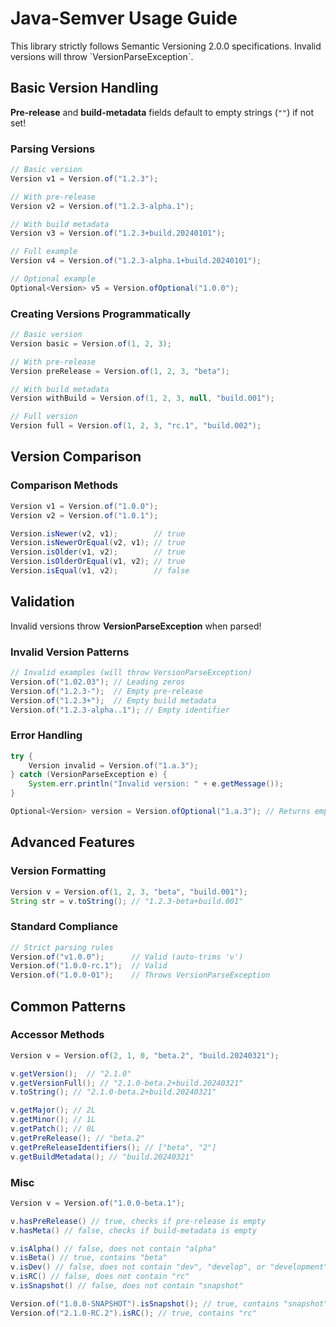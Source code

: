 
# Java-Semver Usage Guide

<Callout emoji="⚠️">
This library strictly follows Semantic Versioning 2.0.0 specifications. Invalid versions will throw `VersionParseException`.
</Callout>

## Basic Version Handling

<Callout type='info'>**Pre-release** and **build-metadata** fields default to empty strings (`""`) if not set!</Callout>

### Parsing Versions

```java
// Basic version
Version v1 = Version.of("1.2.3");

// With pre-release
Version v2 = Version.of("1.2.3-alpha.1");

// With build metadata
Version v3 = Version.of("1.2.3+build.20240101");

// Full example
Version v4 = Version.of("1.2.3-alpha.1+build.20240101");

// Optional example
Optional<Version> v5 = Version.ofOptional("1.0.0");
```

### Creating Versions Programmatically

```java
// Basic version
Version basic = Version.of(1, 2, 3);

// With pre-release
Version preRelease = Version.of(1, 2, 3, "beta");

// With build metadata
Version withBuild = Version.of(1, 2, 3, null, "build.001");

// Full version
Version full = Version.of(1, 2, 3, "rc.1", "build.002");
```

## Version Comparison

### Comparison Methods

```java
Version v1 = Version.of("1.0.0");
Version v2 = Version.of("1.0.1");

Version.isNewer(v2, v1);        // true
Version.isNewerOrEqual(v2, v1); // true
Version.isOlder(v1, v2);        // true
Version.isOlderOrEqual(v1, v2); // true
Version.isEqual(v1, v2);        // false
```

## Validation

<Callout emoji="🚫" type='error'>Invalid versions throw **VersionParseException** when parsed!</Callout>

### Invalid Version Patterns

```java
// Invalid examples (will throw VersionParseException)
Version.of("1.02.03"); // Leading zeros
Version.of("1.2.3-");  // Empty pre-release
Version.of("1.2.3+");  // Empty build metadata
Version.of("1.2.3-alpha..1"); // Empty identifier
```

### Error Handling

```java
try {
    Version invalid = Version.of("1.a.3");
} catch (VersionParseException e) {
    System.err.println("Invalid version: " + e.getMessage());
}
```

```java
Optional<Version> version = Version.ofOptional("1.a.3"); // Returns empty optional instead of throwing
```

## Advanced Features

### Version Formatting

```java
Version v = Version.of(1, 2, 3, "beta", "build.001");
String str = v.toString(); // "1.2.3-beta+build.001"
```

### Standard Compliance

```java
// Strict parsing rules
Version.of("v1.0.0");      // Valid (auto-trims 'v')
Version.of("1.0.0-rc.1");  // Valid
Version.of("1.0.0-01");    // Throws VersionParseException
```

## Common Patterns

### Accessor Methods

```java
Version v = Version.of(2, 1, 0, "beta.2", "build.20240321");

v.getVersion();  // "2.1.0"
v.getVersionFull(); // "2.1.0-beta.2+build.20240321"
v.toString(); // "2.1.0-beta.2+build.20240321"

v.getMajor(); // 2L
v.getMinor(); // 1L
v.getPatch(); // 0L
v.getPreRelease(); // "beta.2"
v.getPreReleaseIdentifiers(); // ["beta", "2"]
v.getBuildMetadata(); // "build.20240321"
```

### Misc

```java
Version v = Version.of("1.0.0-beta.1");

v.hasPreRelease() // true, checks if pre-release is empty
v.hasMeta() // false, checks if build-metadata is empty

v.isAlpha() // false, does not contain "alpha"
v.isBeta() // true, contains "beta"
v.isDev() // false, does not contain "dev", "develop", or "development"
v.isRC() // false, does not contain "rc"
v.isSnapshot() // false, does not contain "snapshot"

Version.of("1.0.0-SNAPSHOT").isSnapshot(); // true, contains "snapshot"
Version.of("2.1.0-RC.2").isRC(); // true, contains "rc"
```

